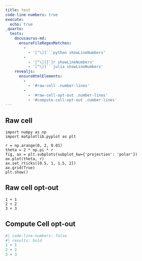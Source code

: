 ```yaml
---
title: test
code-line-numbers: true
execute:
  echo: true
_quarto:
  tests:
    docusaurus-md:
      ensureFileRegexMatches:
        - 
          - '[^\]]```python showLineNumbers'
        - 
          - '[^\]][`]r showLineNumbers'
          - '[^\]]```julia showLineNumbers'
    revealjs:
      ensureHtmlElements:
        - 
          - '#raw-cell .number-lines'
        - 
          - '#raw-cell-opt-out .number-lines'
          - '#compute-cell-opt-out .number-lines'
---
```


## Raw cell 

```.python
import numpy as np
import matplotlib.pyplot as plt

r = np.arange(0, 2, 0.01)
theta = 2 * np.pi * r
fig, ax = plt.subplots(subplot_kw={'projection': 'polar'})
ax.plot(theta, r)
ax.set_rticks([0.5, 1, 1.5, 2])
ax.grid(True)
plt.show()
```

## Raw cell opt-out

```.julia
1 + 1
2 + 2
3 + 3 
```

## Compute Cell opt-out

```r
#| code-line-numbers: false
#| results: hold
1 + 1
2 + 2
3 + 3
```
